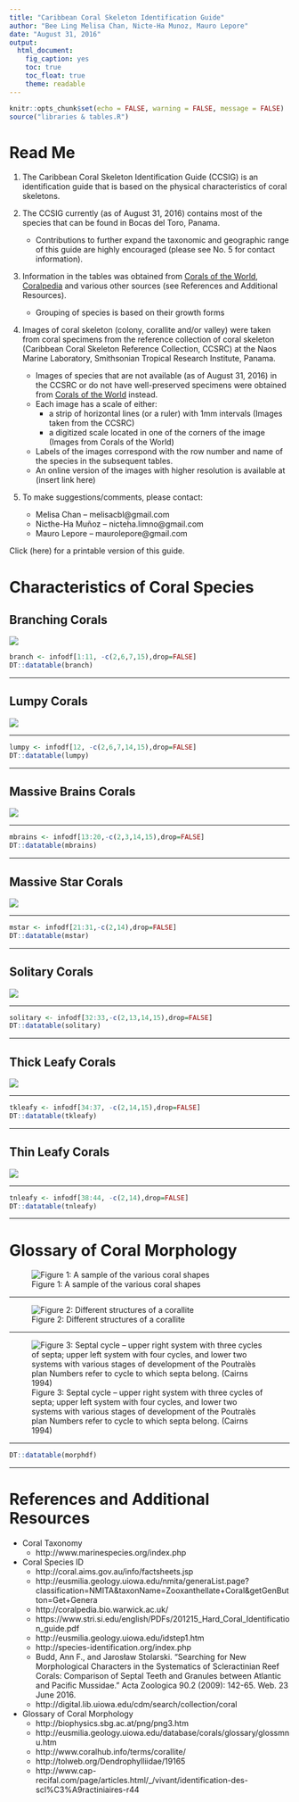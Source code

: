 ```yaml
---
title: "Caribbean Coral Skeleton Identification Guide"
author: "Bee Ling Melisa Chan, Nicte-Ha Munoz, Mauro Lepore"
date: "August 31, 2016"
output: 
  html_document: 
    fig_caption: yes
    toc: true
    toc_float: true
    theme: readable
---
```



```r
knitr::opts_chunk$set(echo = FALSE, warning = FALSE, message = FALSE)
source("libraries & tables.R")
```

# Read Me 

1. The Caribbean Coral Skeleton Identification Guide (CCSIG) is an identification guide that is based on the physical characteristics of coral skeletons.

2. The CCSIG currently (as of August 31, 2016) contains most of the species that can be found in Bocas del Toro, Panama.
    + Contributions to further expand the taxonomic and geographic range of this guide are highly encouraged (please see No. 5 for contact information).
  
3. Information in the tables was obtained from [Corals of the World](http://coral.aims.gov.au/info/factsheets.jsp), [Coralpedia](http://coralpedia.bio.warwick.ac.uk/) and various other sources (see References and Additional Resources). 
    + Grouping of species is based on their growth forms
  
4. Images of coral skeleton (colony, corallite and/or valley) were taken from coral specimens from the reference collection of coral skeleton (Caribbean Coral Skeleton Reference Collection, CCSRC) at the Naos Marine Laboratory, Smithsonian Tropical Research Institute, Panama. 
    + Images of species that are not available (as of August 31, 2016) in the CCSRC or do not have well-preserved specimens were obtained from [Corals of the World](http://coral.aims.gov.au/info/factsheets.jsp) instead. 
    + Each image has a scale of either:
        + a strip of horizontal lines (or a ruler) with 1mm intervals (Images taken from the CCSRC) 
        + a digitized scale located in one of the corners of the image (Images from Corals of the World)
    + Labels of the images correspond with the row number and name of the species in the subsequent tables. 
    + An online version of the images with higher resolution is available at (insert link here)
  
5. To make suggestions/comments, please contact:
    + Melisa Chan – melisacbl@gmail.com
    + Nicthe-Ha Muñoz – nicteha.limno@gmail.com
    +	Mauro Lepore – maurolepore@gmail.com

Click (here) for a printable version of this guide.

# Characteristics of Coral Species {.tabset .tabset-fade .tabset-pills}

## Branching Corals

![](branching.jpg)

```r

branch <- infodf[1:11, -c(2,6,7,15),drop=FALSE]
DT::datatable(branch)

```

*******************

## Lumpy Corals

![](lumpy.jpg)

*******************

```r

lumpy <- infodf[12, -c(2,6,7,14,15),drop=FALSE]
DT::datatable(lumpy)

```

*******************

## Massive Brains Corals

![](mbrains.jpg)

*******************

```r

mbrains <- infodf[13:20,-c(2,3,14,15),drop=FALSE]
DT::datatable(mbrains)

```

*******************

## Massive Star Corals

![](mstar.jpg)

*******************

```r

mstar <- infodf[21:31,-c(2,14),drop=FALSE]
DT::datatable(mstar)

```

*******************

## Solitary Corals

![](solitary.jpg)

*******************

```r

solitary <- infodf[32:33,-c(2,13,14,15),drop=FALSE]
DT::datatable(solitary)

```

*******************

## Thick Leafy Corals

![](tkleafy.jpg)

*******************

```r

tkleafy <- infodf[34:37, -c(2,14,15),drop=FALSE]
DT::datatable(tkleafy)

```

*******************

## Thin Leafy Corals

![](tnleafy.jpg)

*******************

```r

tnleafy <- infodf[38:44, -c(2,14),drop=FALSE]
DT::datatable(tnleafy)
```

*******************

# Glossary of Coral Morphology

![Figure 1: A sample of the various coral shapes](coral_shape.jpg)

*******************

![Figure 2: Different structures of a corallite](corallite_morphology.jpg)

*******************

![Figure 3: Septal cycle – upper right system with three cycles of septa; upper left system with four cycles, and lower two systems with various stages of development of the Poutralès plan Numbers refer to cycle to which septa belong. (Cairns 1994)](septa_cycle.jpg)

*******************

```r

DT::datatable(morphdf)

```

*******************

# References and Additional Resources

* Coral Taxonomy
    + http://www.marinespecies.org/index.php
    
* Coral Species ID
    + http://coral.aims.gov.au/info/factsheets.jsp
    + http://eusmilia.geology.uiowa.edu/nmita/generaList.page?classification=NMITA&taxonName=Zooxanthellate+Coral&getGenButton=Get+Genera
    + http://coralpedia.bio.warwick.ac.uk/
    + https://www.stri.si.edu/english/PDFs/201215_Hard_Coral_Identification_guide.pdf
    + http://eusmilia.geology.uiowa.edu/idstep1.htm
    + http://species-identification.org/index.php
    + Budd, Ann F., and Jarosław Stolarski. "Searching for New Morphological Characters in the Systematics of Scleractinian Reef Corals: Comparison of Septal Teeth and Granules between Atlantic and Pacific Mussidae." Acta Zoologica 90.2 (2009): 142-65. Web. 23 June 2016.
    + http://digital.lib.uiowa.edu/cdm/search/collection/coral

* Glossary of Coral Morphology
    + http://biophysics.sbg.ac.at/png/png3.htm
    + http://eusmilia.geology.uiowa.edu/database/corals/glossary/glossmnu.htm
    + http://www.coralhub.info/terms/corallite/
    + http://tolweb.org/Dendrophylliidae/19165
    + http://www.cap-recifal.com/page/articles.html/_/vivant/identification-des-scl%C3%A9ractiniaires-r44
    







